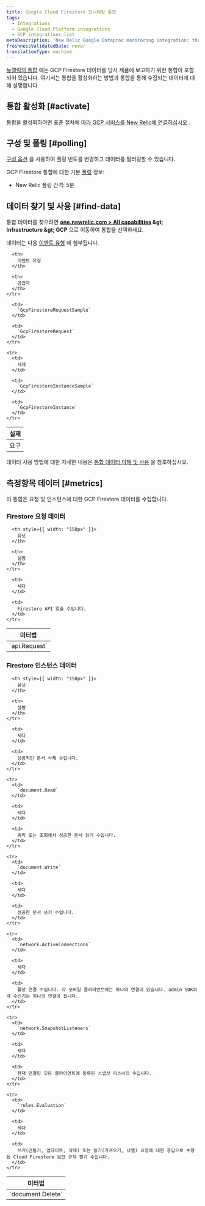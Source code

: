 ```yaml
---
title: Google Cloud Firestore 모니터링 통합
tags:
  - Integrations
  - Google Cloud Platform integrations
  - GCP integrations list
metaDescription: 'New Relic Google Dataproc monitoring integration: the data it reports and how to enable it.'
freshnessValidatedDate: never
translationType: machine
---
```


[뉴렐릭의 통합](/docs/infrastructure/introduction-infra-monitoring) 에는 GCP Firestore 데이터를 당사 제품에 보고하기 위한 통합이 포함되어 있습니다. 여기서는 통합을 활성화하는 방법과 통합을 통해 수집되는 데이터에 대해 설명합니다.

## 통합 활성화 [#activate]

통합을 활성화하려면 표준 절차에 [따라 GCP 서비스를 New Relic에 연결하십시오](/docs/connect-google-cloud-platform-services-infrastructure) .

## 구성 및 폴링 [#polling]

[구성 옵션](/docs/integrations/new-relic-integrations/getting-started/configure-polling-frequency-data-collection-cloud-integrations) 을 사용하여 폴링 빈도를 변경하고 데이터를 필터링할 수 있습니다.

GCP Firestore 통합에 대한 기본 [폴링](/docs/integrations/google-cloud-platform-integrations/getting-started/polling-intervals-gcp-integrations) 정보:

* New Relic 폴링 간격: 5분

## 데이터 찾기 및 사용 [#find-data]

통합 데이터를 찾으려면 <DNT>**[one.newrelic.com &gt; All capabilities](https://one.newrelic.com/all-capabilities) &amp;gt; Infrastructure &amp;gt; GCP**</DNT> 으로 이동하여 통합을 선택하세요.

데이터는 다음 [이벤트 유형](/docs/data-apis/understand-data/new-relic-data-types/#event-data) 에 첨부됩니다.

<table>
  <thead>
    <tr>
      <th>
        실재
      </th>

      <th>
        이벤트 유형
      </th>

      <th>
        공급자
      </th>
    </tr>
  </thead>

  <tbody>
    <tr>
      <td>
        요구
      </td>

      <td>
        `GcpFirestoreRequestSample`
      </td>

      <td>
        `GcpFirestoreRequest`
      </td>
    </tr>

    <tr>
      <td>
        사례
      </td>

      <td>
        `GcpFirestoreInstanceSample`
      </td>

      <td>
        `GcpFirestoreInstance`
      </td>
    </tr>
  </tbody>
</table>

데이터 사용 방법에 대한 자세한 내용은 [통합 데이터 이해 및 사용](/docs/infrastructure/integrations/find-use-infrastructure-integration-data) 을 참조하십시오.

## 측정항목 데이터 [#metrics]

이 통합은 요청 및 인스턴스에 대한 GCP Firestore 데이터를 수집합니다.

### Firestore 요청 데이터

<table>
  <thead>
    <tr>
      <th style={{ width: "275px" }}>
        미터법
      </th>

      <th style={{ width: "150px" }}>
        유닛
      </th>

      <th>
        설명
      </th>
    </tr>
  </thead>

  <tbody>
    <tr>
      <td>
        `api.Request`
      </td>

      <td>
        세다
      </td>

      <td>
        Firestore API 호출 수입니다.
      </td>
    </tr>
  </tbody>
</table>

### Firestore 인스턴스 데이터

<table>
  <thead>
    <tr>
      <th style={{ width: "275px" }}>
        미터법
      </th>

      <th style={{ width: "150px" }}>
        유닛
      </th>

      <th>
        설명
      </th>
    </tr>
  </thead>

  <tbody>
    <tr>
      <td>
        `document.Delete`
      </td>

      <td>
        세다
      </td>

      <td>
        성공적인 문서 삭제 수입니다.
      </td>
    </tr>

    <tr>
      <td>
        `document.Read`
      </td>

      <td>
        세다
      </td>

      <td>
        쿼리 또는 조회에서 성공한 문서 읽기 수입니다.
      </td>
    </tr>

    <tr>
      <td>
        `document.Write`
      </td>

      <td>
        세다
      </td>

      <td>
        성공한 문서 쓰기 수입니다.
      </td>
    </tr>

    <tr>
      <td>
        `network.ActiveConnections`
      </td>

      <td>
        세다
      </td>

      <td>
        활성 연결 수입니다. 각 모바일 클라이언트에는 하나의 연결이 있습니다. admin SDK의 각 수신기는 하나의 연결이 됩니다.
      </td>
    </tr>

    <tr>
      <td>
        `network.SnapshotListeners`
      </td>

      <td>
        세다
      </td>

      <td>
        현재 연결된 모든 클라이언트에 등록된 스냅샷 리스너의 수입니다.
      </td>
    </tr>

    <tr>
      <td>
        `rules.Evaluation`
      </td>

      <td>
        세다
      </td>

      <td>
        쓰기(만들기, 업데이트, 삭제) 또는 읽기(가져오기, 나열) 요청에 대한 응답으로 수행된 Cloud Firestore 보안 규칙 평가 수입니다.
      </td>
    </tr>
  </tbody>
</table>